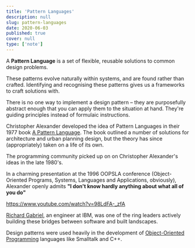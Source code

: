 ```yaml
---
title: 'Pattern Languages'
description: null
slug: pattern-languages
date: 2020-06-03
published: true
cover: null
type: ['note']
---
```


A **Pattern Language** is a set of flexible, reusable solutions to common design problems.

 These patterns evolve naturally within systems, and are found rather than crafted. Identifying and recognising these patterns gives us a frameworks to craft solutions with.  
 
 There is no one way to implement a design pattern – they are purposefully abstract enough that you can apply them to the situation at hand. They're guiding principles instead of formulaic instructions.

Christopher Alexander developed the idea of Pattern Languages in their 1977 book <a href="https://en.wikipedia.org/wiki/A_Pattern_Language">A Pattern Language</a>. The book outlined a number of solutions for architecture and urban planning design, but the theory has since (appropriately) taken on a life of its own.

The programming community picked up on on Christopher Alexander's ideas in the late 1980's.

In a charming presentation at the 1996 OOPSLA conference (Object-Oriented Programs, Systems, Languages and Applications, obviously), Alexander openly admits __"I don't know hardly anything about what all of you do"__

https://www.youtube.com/watch?v=98LdFA-_zfA

<p><a href="http://dreamsongs.com/SiteMap.html">Richard Gabriel</a>, an engineer at IBM, was one of the ring leaders actively building these bridges between software and built landscapes.</p>

<p>Design patterns were used heavily in the development of <a href="https://en.wikipedia.org/wiki/Object-oriented_programming">Object-Oriented Programming</a> languages like Smalltalk and C++.</p>




